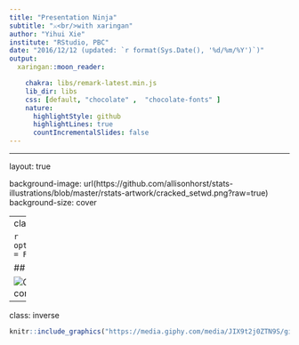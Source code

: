 ```yaml
---
title: "Presentation Ninja"
subtitle: "⚔<br/>with xaringan"
author: "Yihui Xie"
institute: "RStudio, PBC"
date: "2016/12/12 (updated: `r format(Sys.Date(), '%d/%m/%Y')`)"
output:
  xaringan::moon_reader:

    chakra: libs/remark-latest.min.js
    lib_dir: libs
    css: [default, "chocolate" ,  "chocolate-fonts" ]
    nature:
      highlightStyle: github
      highlightLines: true
      countIncrementalSlides: false
---
```

---

layout: true

background-image: url(https://github.com/allisonhorst/stats-illustrations/blob/master/rstats-artwork/cracked_setwd.png?raw=true)
background-size: cover

---
class: center, middle





```r
options(htmltools.dir.version = FALSE)
```

## Meu slide!

![Gif fofo de gatinho usando o computador](https://media.giphy.com/media/JIX9t2j0ZTN9S/giphy.gif)


---
class: inverse

```r
knitr::include_graphics("https://media.giphy.com/media/JIX9t2j0ZTN9S/giphy.gif")
```



